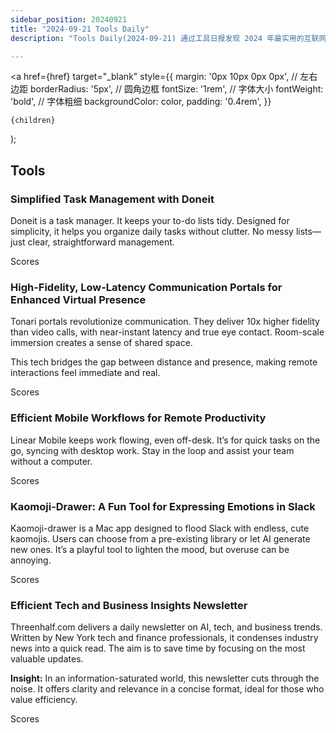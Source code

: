 ```yaml
---
sidebar_position: 20240921
title: "2024-09-21 Tools Daily"
description: "Tools Daily(2024-09-21) 通过工具日报发现 2024 年最实用的互联网软件、AI工具和产品！"

---
```



  <a
    href={href}
    target="_blank"
    style={{
      margin: '0px 10px 0px 0px', // 左右边距
      borderRadius: '5px', // 圆角边框
      fontSize: '1rem', // 字体大小
      fontWeight: 'bold', // 字体粗细
      backgroundColor: color,
      padding: '0.4rem',
    }}
  >
    {children}
  </a>
);


## Tools

### Simplified Task Management with Doneit

Doneit is a task manager. It keeps your to-do lists tidy. Designed for simplicity, it helps you organize daily tasks without clutter. No messy lists—just clear, straightforward management.

<Link href="/news/2024/09/21/Simplified-Task-Management-with-Doneit" color="#B0C4DE">Scores</Link>

### High-Fidelity, Low-Latency Communication Portals for Enhanced Virtual Presence

Tonari portals revolutionize communication. They deliver 10x higher fidelity than video calls, with near-instant latency and true eye contact. Room-scale immersion creates a sense of shared space.

This tech bridges the gap between distance and presence, making remote interactions feel immediate and real.

<Link href="/news/2024/09/21/HighFidelity-LowLatency-Communication-Portals-for-Enhanced-V" color="#B0C4DE">Scores</Link>

### Efficient Mobile Workflows for Remote Productivity

Linear Mobile keeps work flowing, even off-desk. It’s for quick tasks on the go, syncing with desktop work. Stay in the loop and assist your team without a computer.

<Link href="/news/2024/09/21/Efficient-Mobile-Workflows-for-Remote-Productivity" color="#B0C4DE">Scores</Link>

### Kaomoji-Drawer: A Fun Tool for Expressing Emotions in Slack

Kaomoji-drawer is a Mac app designed to flood Slack with endless, cute kaomojis. Users can choose from a pre-existing library or let AI generate new ones. It’s a playful tool to lighten the mood, but overuse can be annoying.

<Link href="/news/2024/09/21/KaomojiDrawer-A-Fun-Tool-for-Expressing-Emotions-in-Slack" color="#B0C4DE">Scores</Link>

### Efficient Tech and Business Insights Newsletter

Threenhalf.com delivers a daily newsletter on AI, tech, and business trends. Written by New York tech and finance professionals, it condenses industry news into a quick read. The aim is to save time by focusing on the most valuable updates.

**Insight:**
In an information-saturated world, this newsletter cuts through the noise. It offers clarity and relevance in a concise format, ideal for those who value efficiency.

<Link href="/news/2024/09/21/Efficient-Tech-and-Business-Insights-Newsletter" color="#B0C4DE">Scores</Link>

